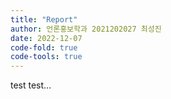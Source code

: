 ```yaml
---
title: "Report"
author: 언론홍보학과 2021202027 최성진
date: 2022-12-07
code-fold: true
code-tools: true
---
```


test test...